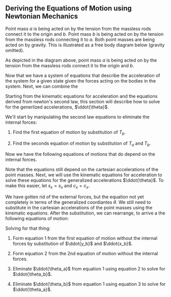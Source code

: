 
<!-- ## What does it mean to _simulate_ a system? -->

## Deriving the Equations of Motion using Newtonian Mechanics

<!-- ## newtonian mechanics -->

<!-- > _Let's derive the equations of motion for the double pendulum using newton's laws of motion._ -->

<!-- The newtonian approach to deriving the dynamic equations of motion of a system
relies on the forces acting on the bodies within the system. In practice, this
means determining the forces using a free body diagram, then using the
kinematic description of the system coupled with
newton's second law, $F=ma$ to derive a set of equations that determine the
system's motion as a function of time. -->

Point mass $a$ is being acted on by the tension from the massless rods
connect it to the origin and $b$. Point mass $b$ is being acted on by
the tension from the massless rods connecting it to $a$. Both point masses
are being acted on by gravity. This is illustrated as a free body diagram
below (gravity omitted).

<!-- First, let's draw free body diagrams for the point masses, $a$ and $b$. (Note: the
diagram is missing gravity currently.) -->

<FreeBodyViewer/>

As depicted in the diagram above, point mass $a$ is being acted on by the
tension from the massless rods connect it to the origin and $b$.

Now that we have a system of equations that describe the acceleration of the
system for a given state given the forces acting on the bodies in the system.
Next, we can combine the

<FreeBodyEquations/>



<!--
After some heavy algebra (see appendix for details), we can solve for
$\ddot{\theta}$ using the equations for acceleration along with thosederived
from newton's second law. The final solution is:

$$
\begin{alignedat}{1}
0 &= 2(m_a + m_bs_{a-b}^2)l_a\ddot{\theta_a}
 +2m_bs_{a-b}c_{a-b}l_a\dot{\theta_a}^2
 +2m_bs_{a-b}l_b\dot{\theta_b}^2
 -((2m_a + m_b)s_a +m_bs_{a-2b})g\\
0 &= (m_a+m_bs_{a-b}^2)l_b\ddot{\theta_b}
  -(m_a + m_b)s_{a-b}l_a\dot{\theta_a}^2
  -m_bs_{a-b}c_{a-b}l_b\dot{\theta_b}^2
  -(m_a + m_b)s_{a-b}c_ag
\end{alignedat}
$$

-->

Starting from the kinematic equations for acceleration and the equations derived
from newton's second law, this section will describe how to solve for the
generlized accelerations, $\ddot{\theta}$.

We'll start by manipulating the second law equations to eliminate the
internal forces:

1. Find the first equation of motion by substitution of $T_b$.

  <CartesianNewtonianEquation1/>


2. Find the seconds equation of motion by substitution of $T_a$ and $T_b$.

  <CartesianNewtonianEquation2/>

Now we have the following equations of motions that do depend on the internal forces.

<CartesianNewtonianEquations/>

Note that the equations still depend on the cartesian accelerations of the point
masses. Next, we will use the kinematic equations for acceleration to solve
these equations for the generalized accelerations $\ddot{\theta}$. To make this easier, let
$s_x=s_x$ and $c_x=c_x$.

We have gotten rid of the external forces, but the equation not yet completely
in terms of the generalized coordiantes $\theta$. We still need to substitute in
the cartesian accelerations of the point masses using the kinematic equations.
After the substitution, we can rearrange, to arrive a the following equations of
motion:

Solving for that thing:

1. Form equation 1 from the first equation of motion without the internal forces by substitution of $\ddot{y_b}$
  and $\ddot{x_b}$.

  <GeneralizedDdaDdb1/>

2. Form equation 2 from the 2nd equation of motion without the internal forces.

  <GeneralizedDdaDdb2/>

3. Eliminate $\ddot{\theta_a}$ from equation 1 using equation 2 to solve for $\ddot{\theta_b}$.

  <GeneralizedDdb/>

4. Eliminate $\ddot{\theta_b}$ from equation 1 using equation 3 to solve for $\ddot{\theta_a}$.

  <GeneralizedDda/>
